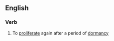 ==English==

===Verb===
{{en-verb|reproliferat|ing}}

# {{context|biology|lang=en}} To [[proliferate]] again after a period of [[dormancy]]